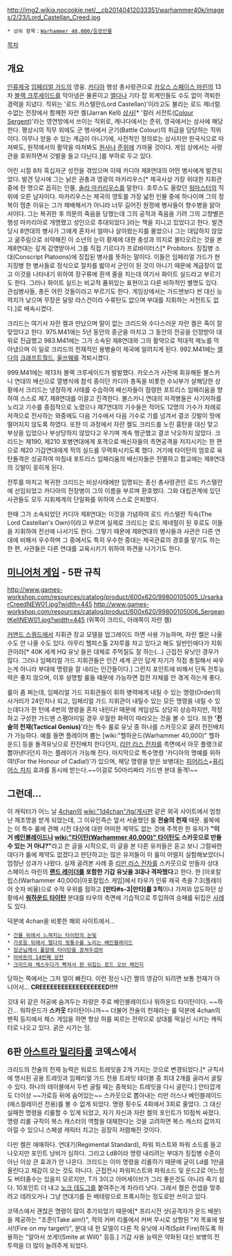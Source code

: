 {{{+1 '''Ursarkar E. Creed'''}}}

http://img2.wikia.nocookie.net/__cb20140412033351/warhammer40k/images/2/23/Lord_Castellan_Creed.jpg

 * 상위 항목：[[Warhammer 40,000/등장인물]]

[[목차]]

== 개요 ==
[[인류제국]] [[임페리얼 가드]]의 영웅. [[카디아]] 행성 총사령관으로 [[카오스 스페이스 마린]]의 13차 [[블랙 크루세이드]]를 막아냄은 물론이고 [[엘다]]나 기타 잡 외계인들도 수도 없이 격퇴한 경력을 지녔다. 직위는 '로드 카스텔란(Lord Castellan)'이라고도 불리는 로드 제너럴. 수없는 전장에서 함께한 자란 켈(Jarran Kell) [[상사]][* '컬러 서전트([http://en.wikipedia.org/wiki/Colour_sergeant Colour Sergent])'라는 영연방에서 쓰이는 직위로, 캐나다에서는 준위, 영국에서는 상사에 해당한다. 평상시의 직무 외에도 군 행사에서 군기(Battle Colour)의 취급을 담당하는 직위이다. 아무나 얻을 수 있는 계급이 아니기에, 사전적인 정의로는 상사지만 한국식으로 따져봐도, 원작에서의 활약을 따져봐도 [[원사]]나 [[준위]]에 가까울 것이다. 게임 상에서는 사령관을 호위하면서 깃발을 들고 다닌다.]를 부하로 두고 있다.

어린 시절 8차 흑십자군 성전을 겪었으며 이때 카디아 제8연대의 어떤 병사에게 발견되었다. 발견 당시에 그는 낡은 권총과 영광의 마카리우스[* 제국사상 가장 위대한 지휘관 중에 한 명으로 꼽히는 인물, [[솔라 마카리우스]]를 말한다. 호루스도 올랐던 [[워마스터]]의 직위에 오른 남자이다. 마카리우스는 제국의 영토를 가장 넓힌 인물 중에 하나이며 그의 정복이 멈춘 이유는 그가 패배해서가 아니라 너무 길어진 원정에 병사들이 향수병을 앓아서이다. 그는 복귀한 후 의문의 죽음을 당했는데 그의 공적과 죽음을 기려 그의 고향별은 행성 마카리아로 개명했고 성인으로 추대되었다.]라는 책을 지니고 있었다고 한다. 발견당시 8연대의 병사가 그에게 혼자서 얼마나 살아왔는지를 물었으나 그는 대답하지 않았고 굶주림으로 쇠약해진 이 소년의 눈이 황제에 대한 충성과 의지로 불타오르는 것을 본 제8연대는 깊게 감명받아서 그를 직접 기르다가 프로바이터스[* Probitors. 징집병 소대(Conscript Platoons)에 징집된 병사를 뜻하는 말이다. 이들은 임페리얼 가드가 현지징병 한 병사들로 정식으로 절차를 밟아서 군인이 된 것이 아니기 때문에 계급장이 없고 이것을 나타내기 위하여 장구류에 흰색 줄을 치는데 여기서 화이트 실드라고 부르기도 한다. 그러나 화이트 실드는 비교적 품위있는 표현이고 다른 비하적인 별명도 있다. 관심병사들, 총든 어린 것들이라고 부르기도 한다. 게임상에서는 가드맨보다 싼 대신 능력치가 낮으며 무장은 달랑 라스건이라 수류탄도 없으며 부대를 지휘하는 서전트도 없다.]로 배속시켰다.

크리드는 여기서 자란 켈과 만났으며 말이 없는 크리드와 수다스러운 자란 켈은 죽이 잘맞았다고 한다. 975.M41에는 5년 동안의 종군을 마치고 그 동안의 전공을 인정받아 대위로 진급했고 983.M41에는 그가 소속된 제8연대와 그의 활약으로 적대적 제노를 막아냈으며 이 일로 크리드의 천재적인 용병술이 제국에 알려지게 된다. 992.M41에는 [[엘다]]의 [[크래프트월드]], [[울쓰웨]]를 격퇴시켰다. 

999.M41에는 제13차 블랙 크루세이드가 발발했다. 카오스가 사전에 회유해둔 볼스카니 연대의 배신으로 열병식에 참석 중이던 카디아 총독을 비롯한 수뇌부가 살해당한 상황에서 크리드는 냉정하게 사태를 수습하여 배신자들이 점령한 포트리스 임페리움을 향하여 스스로 제7, 제8연대를 이끌고 진격한다. 볼스카니 연대의 저격병들은 사기저하를 노리고 기수를 중점적으로 노렸으나 제7연대의 기수들은 적어도 12명의 기수가 차례로 저격으로 전사하는 와중에도 다음 기수에서 다음 기수로 기를 넘겨서 결코 깃발이 땅에 떨어지지 않도록 하였다. 또한 이 과정에서 자란 켈도 크리드를 노린 흉탄을 대신 맞고 부상을 입었으나 부상당하지 않았다고 우기며 계속 행군했고 결코 낙오하지 않았다. 크리드는 제190, 제210 포병연대에게 포격으로 배신자들의 측면공격을 저지시키는 한 편으로 제20 기갑연대에게 적의 실드를 무력화시키도록 했다. 거기에 타이탄의 엄호로 육탄돌격은 성공하여 마침내 포트리스 임페리움의 배신자들은 전멸하고 함교에는 제8연대의 깃발이 꽂히게 된다.

전투를 마치고 복귀한 크리드는 비상사태에만 임명되는 종신 총사령관인 로드 카스텔란에 선임되었고 카디아의 전장병이 그의 이름을 부르며 환호했다. 그와 대립관계에 있던 사관들도 모두 지휘체계의 단일화를 위하여 스스로 은퇴했다.

한때 그가 소속되었던 카디아 제8연대는 이것을 기념하여 로드 카스텔란 직속(The Lord Castellan's Own)이라고 부르며 실제로 크리드는 로드 제네럴이 된 후로도 이들을 지휘하여 전선에 나서기도 한다. 그렇기 때문에 제8연대의 병사들과 사관은 다른 연대에 비해서 우수하며 그 중에서도 특히 우수한 중대는 제국관료의 경호를 맡기도 하는 한 편, 사관들은 다른 연대를 교육시키기 위하여 파견을 나가기도 한다.

== [[미니어처 게임]] - 5판 규칙 ==
http://www.games-workshop.com/resources/catalog/product/600x620/99800105005_UrsarkarCreedNEW01.jpg?width=445
http://www.games-workshop.com/resources/catalog/product/600x620/99800105006_SergeantKellNEW01.jpg?width=445
(위쪽이 크리드, 아래쪽이 자란 켈)

[[커맨드 스쿼드]]에서 지휘관 장교 모델을 업그레이드 하면 사용 가능하며, 자란 켈은 나올수도 안 나올 수도 있다. 아무리 헬피스톨 2자루를 차고 있다고 해도 일반인에다가 지휘관이라[* 40K 세계 HQ 유닛 들은 대체로 주먹질도 잘 하는(...) 근접전 유닛인 경우가 많다. 그러나 임페리얼 가드 지휘관들은 인간 세계 군인 답게 자기가 직접 총질해서 싸우는게 아니라 부대에 명령을 잘 내리는 인간들이다.] 그런지 포인트에 비해서 단독 전투능력은 좋지 않으며, 이후 설명할 룰들 때문에 가능하면 접전 자체를 안 겪게 하는게 좋다. 

룰이 좀 쩌는데, 임페리얼 가드 지휘관들이 휘하 병력에게 내릴 수 있는 명령(Order)의 사거리가 24인치나 되고, 임페리얼 가드 지휘관이 내릴수 있는 모든 명령을 내릴 수 있는데다가 한 턴에 4번의 명령을 혼자 내린다! 때문에 게임성도 상당히 상승하지만, 작정하고 구성한 가드맨 스팸아미일 경우 우월한 화력이 따라오는 것을 볼 수 있다. 또한 ''''전술의 천재(Tactical Genius)''''라는 특수 룰로 유닛 중 하나를 스카웃으로 굴려 전진배치가 가능하다. 예를 들면 플레이머 뿜는 [wiki:"헬하운드(Warhammer 40,000)" 헬하운드] 등을 돌격유닛으로 전진배치 한다던지, [[리만 러스 전차]]를 측면에서 아웃 플랭크로 뽑아낸다던지 하는 플레이가 가능해 진다. 마지막으로 특수명령 '카디아의 명예를 위하여!(For the Honour of Cadia!)'가 있으며, 해당 명령을 받은 보병대는 [[피어리스]]+[[퓨리어스 차지]] 효과를 동시에 받는다.~~이걸로 50마리짜리 가드맨 분대 돌격!~~

== 그런데… ==
이 캐릭터가 어느 날 [[4chan]]의 [[wiki:"1d4chan"/tg/게시판]] 같은 외국 사이트에서 엄청난 재조명을 받게 되었는데, 그 이유인즉슨 앞서 서술했던 룰 '''전술의 천재''' 때문. 룰북에는 이 특수 룰에 관해 시전 대상에 대한 어떠한 제약도 없는 것에 주목한 한 유저가 '''"이거 [[베인블레이드]]나 [[wiki:"타이탄(Warhammer 40,000)" 타이탄]]도 스카웃으로 만들 수 있는 거 아냐?"'''라고 쓴 글을 시작으로, 이 글을 본 다른 유저들은 듣고 보니 그럴싸한 데다가 룰에 제약도 없겠다고 판단하고는 많은 유저들이 이 룰이 어떨지 실험해보았더니 엄청난 성과가 나왔다. 실제 굴려본 사례 중 [[리만 러스 전차]]를 스카웃으로 만들자 상대 스페이스 마린의 '''[[랜드 레이더]]를 포함한 기갑 유닛을 3대나 격파했다'''고 한다. 한 [아포칼립스(Warhammer 40,000)|아포칼립스 게임]에서 타우가 인류 제국 측을 7:3(플레이어 숫자 비율)으로 수적 우위를 점하고 '''[만타#s-3|만타]를 3척'''이나 가져와 압도하던 상황에서 '''[[워하운드 타이탄]]''' 분대를 타우의 측면에 기습적으로 투입하여 승패를 뒤집은 [http://suptg.thisisnotatrueending.com/archive/14694420/ 사례]도 있다.

덕분에 4chan을 비롯한 해외 사이트에서…

 * [http://cfile30.uf.tistory.com/image/113BB13C4E7C909E0D5438 건물 뒤에서 느껴지는 타이탄의 눈빛]
 * [http://cfile8.uf.tistory.com/image/123BB13C4E7C909E0EC661 가로등 뒤에서 엘다의 뒷통수를 노리는 베인블레이드]
 * [http://cfile7.uf.tistory.com/image/143BB13C4E7C909F0FD93A 장군님께서 풀장에 타이탄을 꿍쳐두셨어]
 * [http://1d4chan.org/wiki/File:Creeeeeeeed.jpg 아바돈의 14번째 성전]
 * [http://1d4chan.org/wiki/File:CreedvTzeentch.png 크리드와 체스두다가 빡쳐서 판 뒤집는 로드 오브 체인지] 


당하는 쪽에서는 그저 얼이 빠진다. 이런 정신 나간 짤의 영감이 되려면 보통 천재가 아니어서…
'''CREEEEEEEEEEEEEEEEEED!!!!'''

깃대 뒤 같은 허공에 숨겨두는 차량은 주로 베인블레이드나 워하운드 타이탄이다. ~~하긴… 워하운드가 '''스카웃''' 타이탄이니까~~ 더불어 전술의 천재라는 룰 덕분에 4chan의 팬픽 등지에서 체스 게임을 하면 항상 허를 찌르는 전략으로 상대를 떡실신 시키는 캐릭터로 나오고 있다. 굵은 시가는 덤.

== 6판 [[아스트라 밀리타룸]] 코덱스에서 ==

크리드의 전술의 천재 능력은 워로드 트레잇을 2개 가지는 것으로 변경되었다.[* 규칙서에 명시된 공용 트레잇과 임페리얼 가드 전용 트레잇 테이블 중 최대 2개를 골라서 굴릴 수 있다. 하나의 테이블에서 두번 굴릴 때는 중복되는 트레잇을 다시 굴린다.] 안타깝게도 더이상 ~~가로등 뒤에 숨어있는~~ 스카웃으로 뽑아내는 리만 러스나 베인블레이드(에스컬레이션 전용)를 볼 수 없게 되었다. 명령 횟수도 4회에서 3회로 줄었다. 그 대신 실패한 명령을 리롤할 수 있게 되었고, 자기 자신과 자란 켈의 포인트가 10점씩 싸졌다. 명령 리롤 규칙이 복스 캐스터의 역할을 대체한다는 것을 고려하면 복스 캐스터 값까지 아낄 수 있으니 스페셜 캐릭터 치고는 굉장히 저렴해진 것이다.

다만 켈은 애매하다. 연대기(Regimental Standard), 파워 피스트와 파워 소드를 들고 나오지만 포인트 낭비가 심하다. 그리고 Ld8이라 명령 내리려는 부대가 징집병 수준이 아닌 이상 큰 효과가 안 나온다. 크리드는 이미 명령을 리롤하기 때문에 굳이 Ld를 1만큼 올린다고 체감이 오는 것도 아니다. 근접전시 파워피스트와 파워소드 및 운드2로 어느정도 버텨줄수는 있을지 모르지만, T가 3이고 아머세이브가 그리 좋은것도 아니라 죽기 쉽다. 10포인트 더 내고 [[노크 데도그]]를 붙여주는게 차라리 낫다. 그래서 켈은 컨셉을 맞추려고 데려오거나 그냥 연대기를 든 베테랑으로 프록시하는 정도로만 쓰이고 있다.

코덱스에서 괜찮은 명령이 많이 추가되었기 때문에[* 프리시전 샷(공격자가 운드 배분)을 제공하는 "조준!(Take aim!)", 적의 커버 리롤에서 커버 무시로 상향된 "저 목표에 발사!(Fire on my target!)", 분대 내 한 모델이 다른 적 유닛에 사격(Split Fire)하도록 허용하는 "알아서 쏘게!(Smite at Will)" 등등.] 기갑 사용 능력은 약화된 대신 보병의 전투력을 더 많이 늘려주게 되었다.
